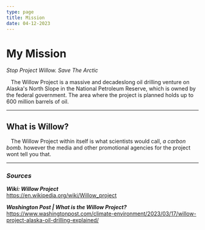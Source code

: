 ```yaml
---
type: page
title: Mission
date: 04-12-2023
---
```


# My Mission

*Stop Project Willow. Save The Arctic*

&nbsp;&nbsp; The Willow Project is a massive and decadeslong oil drilling venture
on Alaska's North Slope in the National Petroleum Reserve, which is owned
by the federal government. The area where the project is planned holds
up to 600 million barrels of oil.

---

## What is Willow?

&nbsp;&nbsp; The Willow Project within itself is what scientists would call, *a carbon bomb.* however the media and other promotional agencies for the project
wont tell you that.

---

### *Sources*

***Wiki: Willow Project***  
https://en.wikipedia.org/wiki/Willow_project

***Washington Post | What is the Willow Project?***  
https://www.washingtonpost.com/climate-environment/2023/03/17/willow-project-alaska-oil-drilling-explained/
